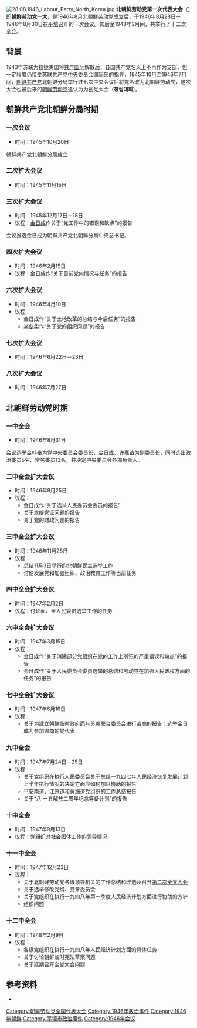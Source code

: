 {{noteTA
|1=zh-hans:北朝鲜;zh-hant:北朝鮮
|2=zh-hans:南朝鲜;zh-hant:南朝鮮
|3=zh-hans:朝鲜共产党;zh-hant:朝鮮共產黨
|4=zh-hans:朝鲜;zh-hant:北韓
|5=zh-hans:朝鲜劳动党;zh-hant:朝鮮勞動黨
}}
[[File:28.08.1946_Labour_Party_North_Korea.jpg|thumb]]
'''北朝鲜劳动党第一次代表大会'''（{{lang-ko|북조선로동당 제1차 대회}}）即'''朝鲜劳动党一大'''，是1946年8月[[北朝鲜劳动党|北朝鲜劳动党]]成立后，于1946年8月28日－1946年8月30日在[[平壤|平壤]]召开的一次会议。其后至1948年2月间，共举行了十二次全会。

==背景==
1943年苏联为拉拢美国将[[共产国际|共产国际]]解散后，各国共产党名义上不再作为支部，但一定程度仍接受[[苏联共产党中央委员会国际部|苏联共产党中央委员会国际部]]的指导，1945年10月至1946年7月间，[[朝鲜共产党|朝鲜共产党]]北朝鲜分局举行过七次中央会议后将党名改为北朝鲜劳动党，这次大会也被后来的[[朝鲜劳动党|朝鲜劳动党]]追认为为创党大会（'''창립대회'''）。

== 朝鲜共产党北朝鲜分局时期 ==
=== 一次会议 ===
* 时间：1945年10月20日
朝鲜共产党北朝鲜分局成立

=== 二次扩大会议 ===
* 时间：1945年11月15日

=== 三次扩大会议 ===
* 时间：1945年12月17日－18日
* 议程：[[金日成|金日成]]作关于“党工作中的错误和缺点”的报告

会议推选金日成为朝鲜共产党北朝鲜分局中央总书记。

=== 四次扩大会议 ===
* 时间：1946年2月15日
* 议程：金日成作“关于目前党内情况与任务”的报告

=== 六次扩大会议 ===
* 时间：1946年4月10日
* 议程：
** 金日成作“关于土地改革的总结与今后任务”的报告
** [[李冬华|李冬华]]作“关于党的组织问题”的报告

=== 七次扩大会议 ===
* 时间：1946年6月22日－23日

=== 八次扩大会议 ===
* 时间：1946年7月27日

== 北朝鲜劳动党时期 ==
=== 一中全会 ===
* 时间：1946年8月31日

会议选举[[金枓奉|金枓奉]]为党中央委员会委员长，金日成、[[许嘉谊|许嘉谊]]为副委员长，同时选出政治委员5名、常务委员13名，并决定中央委员会各部负责人。

=== 二中全会扩大会议 ===
* 时间：1946年9月25日
* 议程：
** 金日成作“关于选举人民委员会委员的报告”
** 关于发给党证问题的报告
** 关于党的财政问题的报告

=== 三中全会扩大会议 ===
* 时间：1946年11月28日
* 议程：
** 总结11月3日举行的北朝鲜民主选举工作
** 讨伦发展党和加强组织、政治教育工作等当前任务

=== 四中全会扩大会议 ===
* 时间：1947年2月2日
* 议程：讨论面、里人民委员选举工作的任务

=== 六中全会扩大会议 ===
* 时间：1947年3月15日
* 议程：
** 金日成作“关于消除部分党组织在党的工作上所犯的严重错误和缺点”的报告
** 金日成作“关于人民委员会委员选举的总结和劳动党在加强人民政权方面的任务”的报告

=== 七中全会扩大会议 ===
* 时间：1947年6月16日
* 议程：
** 关于为建立朝鲜临时政府而与苏美联合委员会进行咨商的报告：选举金日成为参加咨商的党代表

=== 九中全会 ===
* 时间：1947年7月24日－25日
* 议程：
** 关于党组织在执行人民委员会关于总结一九四七年人民经济恢复发展计划上半年执行情况的决定方面应如何加以协助的报告
** [[平安南道|平安南道]]、[[江原道_(朝鮮)|江原道]]和[[黄海道|黄海道]]党组织的工作总结报告
** 关于“八·一五解放二周年纪念筹备计划”的报告

=== 十中全会 ===
* 时间：1947年9月13日
* 议程：党组织对社会团体工作的领导情况

=== 十一中全会 ===
* 时间：1947年12月23日
* 议程：
** 关于北朝鲜劳动党各级领导机关的工作总结和改选及召开[[北朝鲜劳动党第二次代表大会|第二次全党大会]]
** 关于选举修改党纲、党章委员会
** 关于党组织在执行一九四八年第一季度人民经济计划方面进行协助的方针
** 组织问题

=== 十二中全会 ===
* 时间：1948年2月9日
* 议程：
** 各级党组织在执行一九四八年人民经济计划方面的具体任务
** 关于讨论朝鲜临时宪法草案问题
** 关于延期召开全党大会问题

== 参考资料 ==
{{reflistH}}
*{{cite book|title=《朝鲜劳动党历届中央全会概况》|author=中共中央对外联络部二局|year=1981}}
{{reflistF}}

{{朝鲜劳动党代表大会}}

[[Category:朝鲜劳动党全国代表大会|Category:朝鲜劳动党全国代表大会]]
[[Category:1946年政治事件|Category:1946年政治事件]]
[[Category:1946年朝鲜|Category:1946年朝鲜]]
[[Category:平壤市政治事件|Category:平壤市政治事件]]
[[Category:1946年会议|Category:1946年会议]]